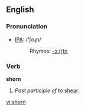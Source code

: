 ==English==

===Pronunciation===
*[[w:IPA|IPA]]: /'ʃoɻn/
*:Rhymes: [[Rhymes:English:-ɔː(r)n|-ɔː(r)n]]

===Verb===
'''shorn'''

#''Past participle of'' to [[shear]].

[[vi:shorn]]